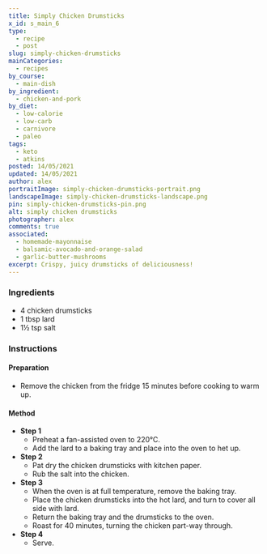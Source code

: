```yaml
---
title: Simply Chicken Drumsticks
x_id: s_main_6
type:
  - recipe
  - post
slug: simply-chicken-drumsticks
mainCategories: 
  - recipes
by_course:
  - main-dish
by_ingredient:
  - chicken-and-pork
by_diet:
  - low-calorie
  - low-carb  
  - carnivore
  - paleo
tags:
  - keto
  - atkins
posted: 14/05/2021
updated: 14/05/2021
author: alex
portraitImage: simply-chicken-drumsticks-portrait.png
landscapeImage: simply-chicken-drumsticks-landscape.png
pin: simply-chicken-drumsticks-pin.png
alt: simply chicken drumsticks
photographer: alex
comments: true
associated: 
  - homemade-mayonnaise
  - balsamic-avocado-and-orange-salad
  - garlic-butter-mushrooms
excerpt: Crispy, juicy drumsticks of deliciousness!
---
```


<Ingredients>

### Ingredients
    
  - 4 chicken drumsticks
  - 1 tbsp lard
  - 1½ tsp salt

</Ingredients>

<Instructions>

### Instructions

#### Preparation

  - Remove the chicken from the fridge 15 minutes before cooking to warm up.

#### Method

  - **Step 1**
    - Preheat a fan-assisted oven to 220°C.
    - Add the lard to a baking tray and place into the oven to het up.
  - **Step 2**
    - Pat dry the chicken drumsticks with kitchen paper.
    - Rub the salt into the chicken.
  - **Step 3**
    - When the oven is at full temperature, remove the baking tray.
    - Place the chicken drumsticks into the hot lard, and turn to cover all side with lard.
    - Return the baking tray and the drumsticks to the oven.
    - Roast for 40 minutes, turning the chicken part-way through.
  - **Step 4**
    - Serve.

</Instructions>



